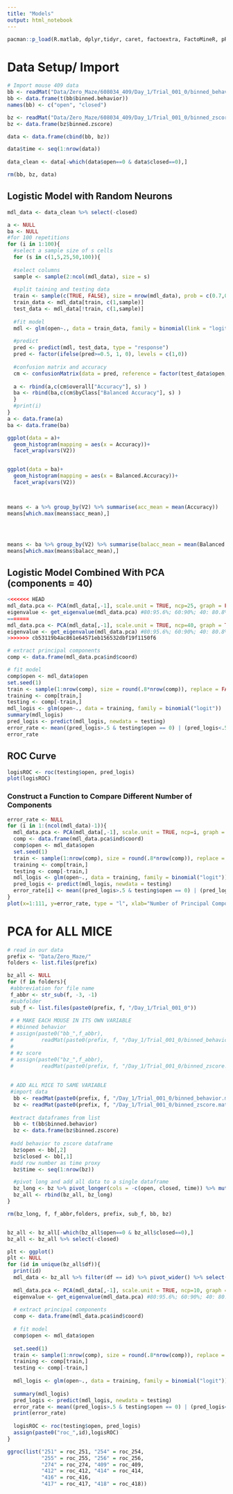 ```yaml
---
title: "Models"
output: html_notebook
---
```

```r
pacman::p_load(R.matlab, dplyr,tidyr, caret, factoextra, FactoMineR, pROC,stringr)
```

# Data Setup/ Import
```r
# Import mouse 409 data
bb <- readMat("Data/Zero_Maze/608034_409/Day_1/Trial_001_0/binned_behavior.mat")
bb <- data.frame(t(bb$binned.behavior))
names(bb) <- c("open", "closed")

bz <- readMat("Data/Zero_Maze/608034_409/Day_1/Trial_001_0/binned_zscore.mat")
bz <- data.frame(bz$binned.zscore)

data <- data.frame(cbind(bb, bz))

data$time <- seq(1:nrow(data))
  
data_clean <- data[-which(data$open==0 & data$closed==0),]

rm(bb, bz, data)
```

## Logistic Model with Random Neurons
```r

mdl_data <- data_clean %>% select(-closed)

a <- NULL
ba <- NULL
#for 100 repetitions
for (i in 1:100){
  #select a sample size of s cells
  for (s in c(1,5,25,50,100)){
    
  #select columns
  sample <- sample(2:ncol(mdl_data), size = s)
  
  #split taining and testing data
  train <- sample(c(TRUE, FALSE), size = nrow(mdl_data), prob = c(0.7,0.3), replace = TRUE)
  train_data <- mdl_data[train, c(1,sample)]
  test_data <- mdl_data[!train, c(1,sample)]
  
  #fit model
  mdl <- glm(open~., data = train_data, family = binomial(link = "logit"))
  
  #predict
  pred <- predict(mdl, test_data, type = "response") 
  pred <- factor(ifelse(pred>=0.5, 1, 0), levels = c(1,0))
  
  #confusion matrix and accuracy
  cm <- confusionMatrix(data = pred, reference = factor(test_data$open, levels = c(1,0)))
  
  a <- rbind(a,c(cm$overall["Accuracy"], s) )
  ba <- rbind(ba,c(cm$byClass["Balanced Accuracy"], s) )
  }
  #print(i)
}
a <- data.frame(a)
ba <- data.frame(ba)

ggplot(data = a)+
  geom_histogram(mapping = aes(x = Accuracy))+
  facet_wrap(vars(V2))


ggplot(data = ba)+
  geom_histogram(mapping = aes(x = Balanced.Accuracy))+
  facet_wrap(vars(V2))



means <- a %>% group_by(V2) %>% summarise(acc_mean = mean(Accuracy)) 
means[which.max(means$acc_mean),]




means <- ba %>% group_by(V2) %>% summarise(balacc_mean = mean(Balanced.Accuracy)) 
means[which.max(means$balacc_mean),]
```

## Logistic Model Combined With PCA (components = 40)
```r
<<<<<<< HEAD
mdl_data.pca <- PCA(mdl_data[,-1], scale.unit = TRUE, ncp=25, graph = FALSE) #set graph=TRUE can see the arrow plot
eigenvalue <- get_eigenvalue(mdl_data.pca) #80:95.6%; 60:90%; 40: 80.8%; 25:70%
=======
mdl_data.pca <- PCA(mdl_data[,-1], scale.unit = TRUE, ncp=40, graph = TRUE) #set graph=TRUE can see the arrow plot
eigenvalue <- get_eigenvalue(mdl_data.pca) #80:95.6%; 60:90%; 40: 80.8%
>>>>>>> cb53119b4ac861e64571eb156532dbf19f1150f6

# extract principal components
comp <- data.frame(mdl_data.pca$ind$coord)

# fit model
comp$open <- mdl_data$open
set.seed(1)
train <- sample(1:nrow(comp), size = round(.8*nrow(comp)), replace = FALSE)
training <- comp[train,]
testing <- comp[-train,]
mdl_logis <- glm(open~., data = training, family = binomial("logit"))
summary(mdl_logis)
pred_logis <- predict(mdl_logis, newdata = testing)
error_rate <- mean((pred_logis>.5 & testing$open == 0) | (pred_logis<.5 & testing$open == 1))
error_rate
```

## ROC Curve
```r
logisROC <- roc(testing$open, pred_logis)
plot(logisROC)

```

### Construct a Function to Compare Different Number of Components
```r
error_rate <- NULL
for (i in 1:(ncol(mdl_data)-1)){
  mdl_data.pca <- PCA(mdl_data[,-1], scale.unit = TRUE, ncp=i, graph = FALSE)
  comp <- data.frame(mdl_data.pca$ind$coord)
  comp$open <- mdl_data$open
  set.seed(1)
  train <- sample(1:nrow(comp), size = round(.8*nrow(comp)), replace = FALSE)
  training <- comp[train,]
  testing <- comp[-train,]
  mdl_logis <- glm(open~., data = training, family = binomial("logit"))
  pred_logis <- predict(mdl_logis, newdata = testing)
  error_rate[i] <- mean((pred_logis>.5 & testing$open == 0) | (pred_logis<.5 & testing$open == 1))
}
plot(x=1:111, y=error_rate, type = "l", xlab="Number of Principal Components", col="blue")
```


# PCA for ALL MICE
```r
# read in our data
prefix <- "Data/Zero_Maze/"
folders <- list.files(prefix)

bz_all <- NULL
for (f in folders){
 #abbreviation for file name
 f_abbr <- str_sub(f, -3, -1)
 #subfolder
 sub_f <- list.files(paste0(prefix, f, "/Day_1/Trial_001_0"))
 
 # # MAKE EACH MOUSE IN ITS OWN VARIABLE
 # #binned behavior
 # assign(paste0("bb_",f_abbr), 
 #         readMat(paste0(prefix, f, "/Day_1/Trial_001_0/binned_behavior.mat")))
 # 
 # #z score
 # assign(paste0("bz_",f_abbr), 
 #         readMat(paste0(prefix, f, "/Day_1/Trial_001_0/binned_zscore.mat")))
  
 
 # ADD ALL MICE TO SAME VARIABLE
 #import data
  bb <- readMat(paste0(prefix, f, "/Day_1/Trial_001_0/binned_behavior.mat"))
  bz <- readMat(paste0(prefix, f, "/Day_1/Trial_001_0/binned_zscore.mat"))
 
 #extract dataframes from list
  bb <- t(bb$binned.behavior)
  bz <- data.frame(bz$binned.zscore)
 
 #add behavior to zscore dataframe
  bz$open <- bb[,2]
  bz$closed <- bb[,1]
 #add row number as time proxy
  bz$time <- seq(1:nrow(bz))

  #pivot long and add all data to a single dataframe
  bz_long <- bz %>% pivot_longer(cols = -c(open, closed, time)) %>% mutate(df = f_abbr)
  bz_all <- rbind(bz_all, bz_long)
}

rm(bz_long, f, f_abbr,folders, prefix, sub_f, bb, bz)


bz_all <- bz_all[-which(bz_all$open==0 & bz_all$closed==0),]
bz_all <- bz_all %>% select(-closed)

```

```r
plt <- ggplot()
plt <- NULL
for (id in unique(bz_all$df)){
  print(id)
  mdl_data <- bz_all %>% filter(df == id) %>% pivot_wider() %>% select(-c(df,time))
  
  mdl_data.pca <- PCA(mdl_data[,-1], scale.unit = TRUE, ncp=10, graph = FALSE) #set graph=TRUE can see the arrow plot
  eigenvalue <- get_eigenvalue(mdl_data.pca) #80:95.6%; 60:90%; 40: 80.8%
  
  # extract principal components
  comp <- data.frame(mdl_data.pca$ind$coord)
  
  # fit model
  comp$open <- mdl_data$open
  
  set.seed(1)
  train <- sample(1:nrow(comp), size = round(.8*nrow(comp)), replace = FALSE)
  training <- comp[train,]
  testing <- comp[-train,]
  
  mdl_logis <- glm(open~., data = training, family = binomial("logit"))
  
  summary(mdl_logis)
  pred_logis <- predict(mdl_logis, newdata = testing)
  error_rate <- mean((pred_logis>.5 & testing$open == 0) | (pred_logis<.5 & testing$open == 1))
  print(error_rate)
  
  logisROC <- roc(testing$open, pred_logis)
  assign(paste0("roc_",id),logisROC) 
}

ggroc(list("251" = roc_251, "254" = roc_254,
           "255" = roc_255, "256" = roc_256,
           "274" = roc_274, "409" = roc_409,
           "412" = roc_412, "414" = roc_414,
           "416" = roc_416,
           "417" = roc_417, "418" = roc_418))
```


